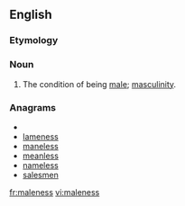 ==English==

===Etymology===
{{suffix|male|ness}}

===Noun===
{{en-noun|-}}

# The condition of being [[male]]; [[masculinity]].

===Anagrams===
* {{alphagram|aeelmnss}}
* [[lameness#English|lameness]]
* [[maneless#English|maneless]]
* [[meanless#English|meanless]]
* [[nameless#English|nameless]]
* [[salesmen#English|salesmen]]

[[fr:maleness]]
[[vi:maleness]]